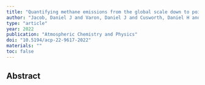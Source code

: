 ```yaml
---
title: "Quantifying methane emissions from the global scale down to point sources using satellite observations of atmospheric methane"
author: "Jacob, Daniel J and Varon, Daniel J and Cusworth, Daniel H and Dennison, Philip E and Frankenberg, Christian and Gautam, Ritesh and Guanter, Luis and Kelley, John and McKeever, Jason and Ott, Lesley E and others"
type: "article"
year: 2022
publication: "Atmospheric Chemistry and Physics"
doi: "10.5194/acp-22-9617-2022"
materials: ""
toc: false
---
```


## Abstract

